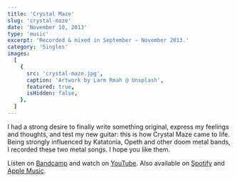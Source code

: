 ```yaml
---
title: 'Crystal Maze'
slug: 'crystal-maze'
date: 'November 10, 2013'
type: 'music'
excerpt: 'Recorded & mixed in September — November 2013.'
category: 'Singles'
images:
  [
    {
      src: 'crystal-maze.jpg',
      caption: 'Artwork by Larm Rmah @ Unsplash',
      featured: true,
      isHidden: false,
    },
  ]
---
```


I had a strong desire to finally write something original, express my feelings
and thoughts, and test my new guitar: this is how Crystal Maze came to life.
Being strongly influenced by Katatonia, Opeth and other doom metal bands, I
recorded these two metal songs. I hope you like them.

<SpacerParagraph />

Listen on [Bandcamp](https://borealheights.bandcamp.com/music) and watch on
[YouTube](https://www.youtube.com/@eagrigorev). Also available on
[Spotify](https://open.spotify.com/artist/6sYGw9icM29bZlcTCyHY39) and
[Apple Music](https://music.apple.com/us/artist/boreal-heights/1465971446).
